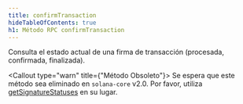 ```yaml
---
title: confirmTransaction
hideTableOfContents: true
h1: Método RPC confirmTransaction
---
```


Consulta el estado actual de una firma de transacción (procesada, confirmada,
finalizada).

<Callout type="warn" title={"Método Obsoleto"}>
  Se espera que este método sea eliminado en `solana-core` v2.0. Por favor,
  utiliza [getSignatureStatuses](/docs/rpc/http/getsignaturestatuses) en su
  lugar.
</Callout>
